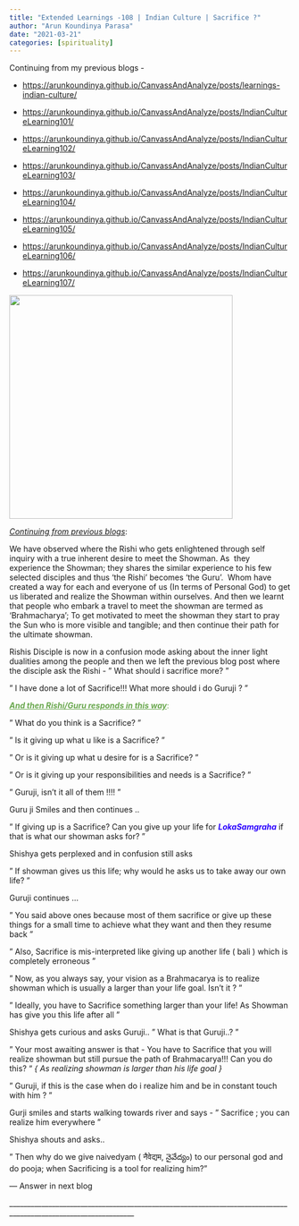 ```yaml
---
title: "Extended Learnings -108 | Indian Culture | Sacrifice ?"
author: "Arun Koundinya Parasa"
date: "2021-03-21"
categories: [spirituality]
---
```


Continuing from my previous blogs -

-   <https://arunkoundinya.github.io/CanvassAndAnalyze/posts/learnings-indian-culture/>

-   <https://arunkoundinya.github.io/CanvassAndAnalyze/posts/IndianCultureLearning101/>

-   <https://arunkoundinya.github.io/CanvassAndAnalyze/posts/IndianCultureLearning102/>

-   <https://arunkoundinya.github.io/CanvassAndAnalyze/posts/IndianCultureLearning103/>

-   <https://arunkoundinya.github.io/CanvassAndAnalyze/posts/IndianCultureLearning104/>

-   <https://arunkoundinya.github.io/CanvassAndAnalyze/posts/IndianCultureLearning105/>

-   <https://arunkoundinya.github.io/CanvassAndAnalyze/posts/IndianCultureLearning106/>

-   <https://arunkoundinya.github.io/CanvassAndAnalyze/posts/IndianCultureLearning107/>

![](image.png){fig-align="center" width="400"}

[*Continuing from previous blogs*]{.underline}:

We have observed where the Rishi who gets enlightened through self inquiry with a true inherent desire to meet the Showman. As  they experience the Showman; they shares the similar experience to his few selected disciples and thus 'the Rishi' becomes 'the Guru'.  Whom have created a way for each and everyone of us (In terms of Personal God) to get us liberated and realize the Showman within ourselves. And then we learnt that people who embark a travel to meet the showman are termed as 'Brahmacharya'; To get motivated to meet the showman they start to pray the Sun who is more visible and tangible; and then continue their path for the ultimate showman.

Rishis Disciple is now in a confusion mode asking about the inner light dualities among the people and then we left the previous blog post where the disciple ask the Rishi - " What should i sacrifice more? "

" I have done a lot of Sacrifice!!! What more should i do Guruji ? "

[[***And then Rishi/Guru responds in this way***]{.underline}:]{style="color: #6aa84f;"}

" What do you think is a Sacrifice? "

" Is it giving up what u like is a Sacrifice? "

" Or is it giving up what u desire for is a Sacrifice? "

" Or is it giving up your responsibilities and needs is a Sacrifice? "

" Guruji, isn't it all of them !!!! "

Guru ji Smiles and then continues ..

" If giving up is a Sacrifice? Can you give up your life for [***LokaSamgraha***]{style="color: #2b00fe;"} if that is what our showman asks for? "

Shishya gets perplexed and in confusion still asks

" If showman gives us this life; why would he asks us to take away our own life? "

Guruji continues ...

" You said above ones because most of them sacrifice or give up these things for a small time to achieve what they want and then they resume back "

" Also, Sacrifice is mis-interpreted like giving up another life ( bali ) which is completely erroneous "

" Now, as you always say, your vision as a Brahmacarya is to realize showman which is usually a larger than your life goal. Isn't it ? "

" Ideally, you have to Sacrifice something larger than your life! As Showman has give you this life after all "

Shishya gets curious and asks Guruji.. " What is that Guruji..? "

" Your most awaiting answer is that - You have to Sacrifice that you will realize showman but still pursue the path of Brahmacarya!!! Can you do this? " *{ As realizing showman is larger than his life goal }*

" Guruji, if this is the case when do i realize him and be in constant touch with him ? "

Gurji smiles and starts walking towards river and says - " Sacrifice ; you can realize him everywhere "

Shishya shouts and asks..

" Then why do we give naivedyam ( नैवेद्यम, నైవేద్యం) to our personal god and do pooja; when Sacrificing is a tool for realizing him?"

--- Answer in next blog

\_\_\_\_\_\_\_\_\_\_\_\_\_\_\_\_\_\_\_\_\_\_\_\_\_\_\_\_\_\_\_\_\_\_\_\_\_\_\_\_\_\_\_\_\_\_\_\_\_\_\_\_\_\_\_\_\_\_\_\_\_\_\_\_\_\_\_\_\_\_\_\_\_\_\_\_\_\_\_\_\_\_\_\_\_\_\_\_\_\_\_\_\_\_\_\_\_\_\_\_\_\_\_\_\_\_\_\_\_\_\_\_\_